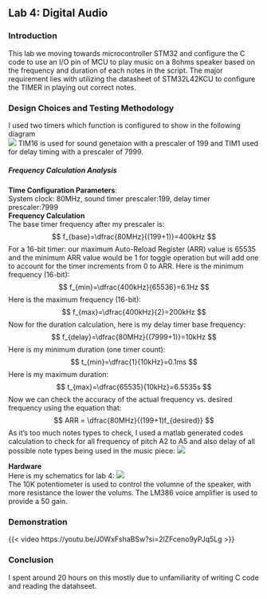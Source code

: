 ## Lab 4: Digital Audio<br>

### Introduction
This lab we moving towards microcontroller STM32 and configure the C code to use an I/O pin of MCU to play music on a 8ohms speaker based on the frequency and duration of each notes in the script. The major requirement lies with utilizing the datasheet of STM32L42KCU to configure the TIMER in playing out correct notes.<br>

### Design Choices and Testing Methodology
I used two timers which function is configured to show in the following diagram<br>
![](images\lab4flow.jpg)
TIM16 is used for sound genetaion with a prescaler of 199 and TIM1 used for delay timing with a prescaler of 7999.<br>

##### **Frequency Calculation Analysis**
**Time Configuration Parameters**:<br>
System clock: 80MHz, sound timer prescaler:199, delay timer prescaler:7999<br>
**Frequency Calculation**<br>
The base timer frequency after my prescaler is:<br>
$$
f_{base}=\dfrac{80MHz}{(199+1)}=400kHz
$$
For a 16-bit timer: our maximum Auto-Reload Register (ARR) value is 65535 and the minimum ARR value would be 1 for toggle operation but will add one to account for the timer increments from 0 to ARR.
Here is the minimum frequency (16-bit):
$$
f_{min}=\dfrac{400kHz}{65536}=6.1Hz
$$
Here is the maximum frequency (16-bit):
$$
f_{max}=\dfrac{400kHz}{2}=200kHz
$$
Now for the duration calculation, here is my delay timer base frequency:
$$
f_{delay}=\dfrac{80MHz}{(7999+1)}=10kHz
$$
Here is my minimum duration (one timer count):
$$
t_{min}=\dfrac{1}{10kHz}=0.1ms
$$
Here is my maximum duration: 
$$
t_{max}=\dfrac{65535}{10kHz}=6.5535s
$$
Now we can check the accuracy of the actual frequency vs. desired frequency using the equation that:
$$
ARR = \dfrac{80MHz}{(199+1)f_{desired}}
$$
As it's too much notes types to check, I used a matlab generated codes calculation to check for all frequency of pitch A2 to A5 and also delay of all possible note types being used in the music piece:
![](images\lab4accuracycheck.png)

**Hardware**<br>
Here is my schematics for lab 4:
![](images\lab4schem.jpg)<br>
The 10K potentiometer is used to control the volumne of the speaker, with more resistance the lower the volums. The LM386 voice amplifier is used to provide a 50 gain.

### Demonstration<br>
{{< video https://youtu.be/J0WxFshaBSw?si=2lZFceno9yPJq5Lg >}}

### Conclusion<br>
I spent around 20 hours on this mostly due to unfamiliarity of writing C code and reading the datahseet.